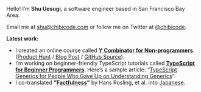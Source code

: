 Hello! I’m **Shu Uesugi**, a software engineer based in San Francisco Bay Area.

Email me at [shu@chibicode.com](mailto:shu@chibicode.com) or follow me on Twitter at [@chibicode](https://twitter.com/chibicode).

**Latest work:**

- I created an online course called **[Y Combinator for Non-programmers](https://ycombinator.chibicode.com/)**. ([Product Hunt](https://www.producthunt.com/posts/y-combinator-for-non-programmers) / [Blog Post](https://ycombinator.chibicode.com/functional-programming-emojis) / [GitHub Source](https://github.com/chibicode/Y-Combinator-for-Non-programmers))
- I’m working on beginner-friendly TypeScript tutorials called **[TypeScript for Beginner Programmers](https://ts.chibicode.com/)**. Here’s a sample article: “[TypeScript Generics for People Who Gave Up on Understanding Generics](https://ts.chibicode.com/generics/)”.
- I co-translated **“[Factfulness](https://www.amazon.com/Factfulness-Reasons-World-Things-Better/dp/1250107814)”** by Hans Rosling, et al. into [Japanese](https://www.amazon.co.jp/FACTFULNESS-%E3%83%95%E3%82%A1%E3%82%AF%E3%83%88%E3%83%95%E3%83%AB%E3%83%8D%E3%82%B9-10%E3%81%AE%E6%80%9D%E3%81%84%E8%BE%BC%E3%81%BF%E3%82%92%E4%B9%97%E3%82%8A%E8%B6%8A%E3%81%88%E3%80%81%E3%83%87%E3%83%BC%E3%82%BF%E3%82%92%E5%9F%BA%E3%81%AB%E4%B8%96%E7%95%8C%E3%82%92%E6%AD%A3%E3%81%97%E3%81%8F%E8%A6%8B%E3%82%8B%E7%BF%92%E6%85%A3-%E3%83%8F%E3%83%B3%E3%82%B9%E3%83%BB%E3%83%AD%E3%82%B9%E3%83%AA%E3%83%B3%E3%82%B0/dp/4822289605).